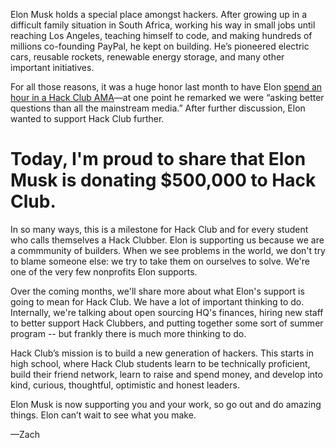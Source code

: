 Elon Musk holds a special place amongst hackers. After growing up in a
difficult family situation in South Africa, working his way in small jobs until
reaching Los Angeles, teaching himself to code, and making hundreds of millions
co-founding PayPal, he kept on building. He’s pioneered electric cars, reusable
rockets, renewable energy storage, and many other important initiatives.

For all those reasons, it was a huge honor last month to have Elon [spend an
hour in a Hack Club AMA](https://youtu.be/riru9OzScwk)—at one point he remarked
we were “asking better questions than all the mainstream media.” After further
discussion, Elon wanted to support Hack Club further.

# Today, I'm proud to share that Elon Musk is donating $500,000 to Hack Club.

In so many ways, this is a milestone for Hack Club and for every student who
calls themselves a Hack Clubber. Elon is supporting us because we are a
commmunity of builders. When we see problems in the world, we don't try to
blame someone else: we try to take them on ourselves to solve.  We're one of
the very few nonprofits Elon supports.

Over the coming months, we'll share more about what Elon's support is going to
mean for Hack Club. We have a lot of important thinking to do. Internally,
we're talking about open sourcing HQ's finances, hiring new staff to better
support Hack Clubbers, and putting together some sort of summer program -- but
frankly there is much more thinking to do.

Hack Club’s mission is to build a new generation of hackers. This starts in
high school, where Hack Club students learn to be technically proficient, build
their friend network, learn to raise and spend money, and develop into kind,
curious, thoughtful, optimistic and honest leaders.

Elon Musk is now supporting you and your work, so go out and do amazing things.
Elon can’t wait to see what you make.

—Zach

